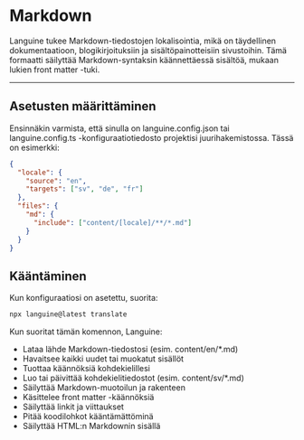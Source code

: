 # Markdown

Languine tukee Markdown-tiedostojen lokalisointia, mikä on täydellinen dokumentaatioon, blogikirjoituksiin ja sisältöpainotteisiin sivustoihin. Tämä formaatti säilyttää Markdown-syntaksin käännettäessä sisältöä, mukaan lukien front matter -tuki.

---

## Asetusten määrittäminen

Ensinnäkin varmista, että sinulla on languine.config.json tai languine.config.ts -konfiguraatiotiedosto projektisi juurihakemistossa. Tässä on esimerkki:

```json
{
  "locale": {
    "source": "en",
    "targets": ["sv", "de", "fr"]
  },
  "files": {
    "md": {
      "include": ["content/[locale]/**/*.md"]
    }
  }
}
```

## Kääntäminen

Kun konfiguraatiosi on asetettu, suorita:

```bash
npx languine@latest translate
```

Kun suoritat tämän komennon, Languine:

- Lataa lähde Markdown-tiedostosi (esim. content/en/*.md)
- Havaitsee kaikki uudet tai muokatut sisällöt
- Tuottaa käännöksiä kohdekielillesi
- Luo tai päivittää kohdekielitiedostot (esim. content/sv/*.md)
- Säilyttää Markdown-muotoilun ja rakenteen
- Käsittelee front matter -käännöksiä
- Säilyttää linkit ja viittaukset
- Pitää koodilohkot kääntämättöminä
- Säilyttää HTML:n Markdownin sisällä
